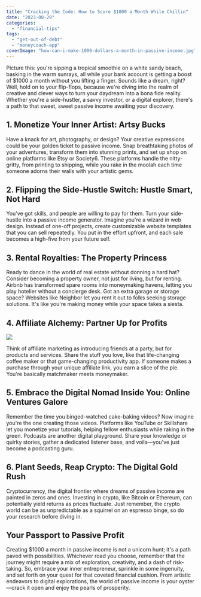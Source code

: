 ```yaml
---
title: "Cracking the Code: How to Score $1000 a Month While Chillin"
date: "2023-08-29"
categories: 
  - "financial-tips"
tags: 
  - "get-out-of-debt"
  - "moneycoach-app"
coverImage: "how-can-i-make-1000-dollars-a-month-in-passive-income.jpg"
---
```


Picture this: you're sipping a tropical smoothie on a white sandy beach, basking in the warm sunrays, all while your bank account is getting a boost of $1000 a month without you lifting a finger. Sounds like a dream, right? Well, hold on to your flip-flops, because we're diving into the realm of creative and clever ways to turn your daydream into a bona fide reality. Whether you're a side-hustler, a savvy investor, or a digital explorer, there's a path to that sweet, sweet passive income awaiting your discovery.

## 1. Monetize Your Inner Artist: Artsy Bucks

Have a knack for art, photography, or design? Your creative expressions could be your golden ticket to passive income. Snap breathtaking photos of your adventures, transform them into stunning prints, and set up shop on online platforms like Etsy or Society6. These platforms handle the nitty-gritty, from printing to shipping, while you rake in the moolah each time someone adorns their walls with your artistic gems.

## 2. Flipping the Side-Hustle Switch: Hustle Smart, Not Hard

You've got skills, and people are willing to pay for them. Turn your side-hustle into a passive income generator. Imagine you're a wizard in web design. Instead of one-off projects, create customizable website templates that you can sell repeatedly. You put in the effort upfront, and each sale becomes a high-five from your future self.

## 3. Rental Royalties: The Property Princess

Ready to dance in the world of real estate without donning a hard hat? Consider becoming a property owner, not just for living, but for renting. Airbnb has transformed spare rooms into moneymaking havens, letting you play hotelier without a concierge desk. Got an extra garage or storage space? Websites like Neighbor let you rent it out to folks seeking storage solutions. It's like you're making money while your space takes a siesta.

## 4. Affiliate Alchemy: Partner Up for Profits

![](https://images.pexels.com/photos/7279706/pexels-photo-7279706.jpeg?auto=compress&cs=tinysrgb&w=1260&h=750&dpr=2)

Think of affiliate marketing as introducing friends at a party, but for products and services. Share the stuff you love, like that life-changing coffee maker or that game-changing productivity app. If someone makes a purchase through your unique affiliate link, you earn a slice of the pie. You're basically matchmaker meets moneymaker.

## 5. Embrace the Digital Nomad Inside You: Online Ventures Galore

Remember the time you binged-watched cake-baking videos? Now imagine you're the one creating those videos. Platforms like YouTube or Skillshare let you monetize your tutorials, helping fellow enthusiasts while raking in the green. Podcasts are another digital playground. Share your knowledge or quirky stories, gather a dedicated listener base, and voila—you've just become a podcasting guru.

## 6. Plant Seeds, Reap Crypto: The Digital Gold Rush

Cryptocurrency, the digital frontier where dreams of passive income are painted in zeros and ones. Investing in crypto, like Bitcoin or Ethereum, can potentially yield returns as prices fluctuate. Just remember, the crypto world can be as unpredictable as a squirrel on an espresso binge, so do your research before diving in.

## Your Passport to Passive Profit

Creating $1000 a month in passive income is not a unicorn hunt; it's a path paved with possibilities. Whichever road you choose, remember that the journey might require a mix of exploration, creativity, and a dash of risk-taking. So, embrace your inner entrepreneur, sprinkle in some ingenuity, and set forth on your quest for that coveted financial cushion. From artistic endeavors to digital explorations, the world of passive income is your oyster—crack it open and enjoy the pearls of prosperity.